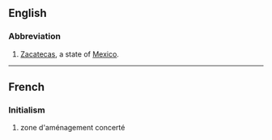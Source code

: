 {{also|zac|Zac}}
==English==

===Abbreviation===
{{rfc-header|Abbreviation}}
{{head|en|abbreviation}}
# [[Zacatecas]], a state of [[Mexico]].

----

==French==

===Initialism===
{{rfc-header|Initialism}}
{{head|fr|initialism}}

# zone d'aménagement concerté
